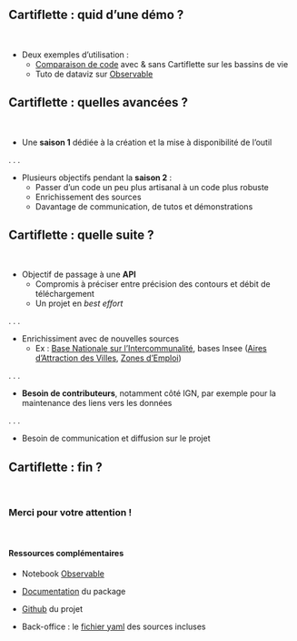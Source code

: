 ## Cartiflette : quid d'une démo ?

<!--
Tout ça c'est bien gentil, mais vous n'allez pas me croire sur parole !
Avant de chercher à vous recruter sur le projet, regardez à quoi ça ressemble.
-->

<br>

- Deux exemples d'utilisation :
    + [Comparaison de code](https://github.com/InseeFrLab/cartiflette/blob/demoday/misc/demoday.py) avec & sans Cartiflette sur les bassins de vie
    + Tuto de dataviz sur [Observable](https://observablehq.com/@linogaliana/cartiflette-demo)

## Cartiflette : quelles avancées ?

<br>

- Une **saison 1** dédiée à la création et la mise à disponibilité de l'outil

. . .

- Plusieurs objectifs pendant la **saison 2** :
    + Passer d'un code un peu plus artisanal à un code plus robuste
    + Enrichissement des sources
    + Davantage de communication, de tutos et démonstrations

## Cartiflette : quelle suite ? {.smaller}

<br>

- Objectif de passage à une **API**
    + Compromis à préciser entre précision des contours et débit de téléchargement
    + Un projet en *best effort*

. . .

- Enrichissiment avec de nouvelles sources
    + Ex : [Base Nationale sur l'Intercommunalité](https://www.banatic.interieur.gouv.fr/), bases Insee ([Aires d'Attraction des Villes](https://www.insee.fr/fr/information/4803954), [Zones d'Emploi](https://www.insee.fr/fr/information/4652957))

. . .

- **Besoin de contributeurs**, notamment côté IGN, par exemple pour la maintenance des liens vers les données

<!--
Préciser qu'on peut nous contacter, nos LinkedIn sont slide 1
-->

. . .

- Besoin de communication et diffusion sur le projet

## Cartiflette : fin ?

<br>

### Merci pour votre attention !

<br>

#### Ressources complémentaires

- Notebook [Observable](https://observablehq.com/@linogaliana/cartiflette-demo)

- [Documentation](https://linogaliana.github.io/cartiflette-website/) du package

- [Github](https://github.com/InseeFrLab/cartiflette/) du projet

- Back-office : le [fichier yaml](https://github.com/InseeFrLab/cartiflette/blob/main/cartiflette/utils/sources.yaml) des sources incluses